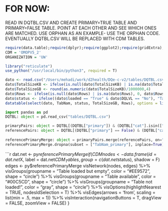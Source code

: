 # FOR NOW:
READ IN DQTBL.CSV AND CREATE PRIMARY=TRUE TABLE AND PRIMARY=FALSE TABLE.
POINT AT EACH OTHER AND SEE WHICH ONES ARE MATCHED.
USE ORPHAN AS AN EXAMPLE- USE THE ORPHAN CODE.
EVENTUALLY DQTBL.CSV WILL BE REPLACED WITH CDM TABLES.
```r
require(data.table);require(dplyr);require(ggplot2);require(gridExtra);require(rmarkdown);require(knitr):require(plotly);require(DT);require(treemap); require(visNetwork)
CDM = 'OMOPV5_2'
ORGANIZATION = 'UW'
```

```r
library("reticulate")
use_python("/usr/local/bin/python3", required = T)
```

```r
dato <- read.csv("/Users/mehadi/work/d2health/DQe-c-v2/tables/DQTBL.csv")
dato$TotalSizeKB <- ifelse(is.null(dato$TotalSizeKB) | is.na(dato$TotalSizeKB), 0, dato$TotalSizeKB)
dato$TotalSizeGB <- round(as.numeric(dato$TotalSizeKB)/1000000,4)
dato$Rows <- ifelse(is.null(dato$Rows) | is.na(dato$Rows), 0, dato$Rows)
dato$status <- ifelse((dato$loaded == "True" & dato$DQLVL == "No"), "Table not available", "Table available")
datatable(select(dato, TabNam, status, TotalSizeGB, Rows), options = list(pageLength = 5), filter = 'bottom')
```

```python
import pandas as pd
DQTBL: object = pd.read_csv("tables/DQTBL.csv")

primaryPairs: object = DQTBL[(DQTBL["primary"]) & (DQTBL["cat"].isin(["clinical", "health_system"]))][["ColNam", "TabNam"]]
referencePairs: object = DQTBL[(DQTBL["primary"] == False) & (DQTBL["cat"].isin(["clinical", "health_system"]))][["ColNam", "TabNam"]]
    
referencePrimaryMerge: object = primaryPairs.merge(referencePairs, on="ColNam", how="right", suffixes=("_primary", "_reference"))
referencePrimaryMerge.dropna(subset = ["TabNam_primary"], inplace=True)


```

```r
dat.net <- py$referencePrimaryMerge
if (CDM %in% c("OMOPV5_2")) {
     nodes <- data.frame(id = dat.net$X, 
                     label = dat.net$CDM_Tables, 
                     group = c(dat.net$status),
                     shadow = F)
 edges <- py$referencePrimaryMerge
 visNetwork(nodes, edges) %>%
 visGroups(groupname = "Table loaded but empty", color = "#EE9572", shape = "circle") %>%
   visGroups(groupname = "Table available", color = "#00C5CD", shape = "circle") %>%
   visGroups(groupname = "Table not loaded!", color = "gray", shape = "circle") %>%
   visOptions(highlightNearest = TRUE, nodesIdSelection = T) %>% 
   visEdges(arrows = 'from', scaling = list(min = .5, max = 1)) %>%
   visInteraction(navigationButtons = T, dragView = FALSE, zoomView = FALSE)
}